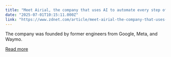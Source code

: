 ```yaml
---
title: "Meet Airial, the company that uses AI to automate every step of the trip-planning process"
date: "2025-07-01T10:15:11.000Z"
link: "https://www.zdnet.com/article/meet-airial-the-company-that-uses-ai-to-automate-every-step-of-the-trip-planning-process/"
---
```


The company was founded by former engineers from Google, Meta, and Waymo.

[Read more](https://www.zdnet.com/article/meet-airial-the-company-that-uses-ai-to-automate-every-step-of-the-trip-planning-process/)
